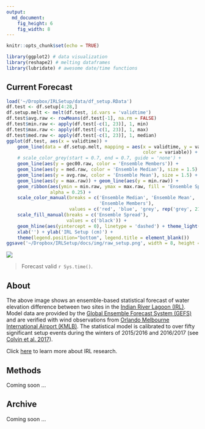 ```yaml
---
output:
  md_document:
    fig_height: 6
    fig_width: 8
---
```


```r
knitr::opts_chunk$set(echo = TRUE)
```

```r
library(ggplot2) # data visualization
library(reshape2) # melting dataframes
library(lubridate) # awesome date/time functions
```

## Current Forecast

```r
load('~/Dropbox/IRLSetup/data/df_setup.RData')
df.test <- df.setup[4:28,]
df.setup.melt <- melt(df.test, id.vars = 'validtime')
df.test$avg.raw <- rowMeans(df.test[-1], na.rm = FALSE)
df.test$min.raw <- apply(df.test[-c(1, 23)], 1, min)
df.test$max.raw <- apply(df.test[-c(1, 23)], 1, max)
df.test$med.raw <- apply(df.test[-c(1, 23)], 1, median)
ggplot(df.test, aes(x = validtime)) + 
    geom_line(data = df.setup.melt, mapping = aes(x = validtime, y = value, 
                                                  color = variable)) + 
    # scale_color_grey(start = 0.7, end = 0.7, guide = 'none') +
    geom_line(aes(y = gec00.raw, color = 'Ensemble Members')) + 
    geom_line(aes(y = med.raw, color = 'Ensemble Median'), size = 1.5) + 
    geom_line(aes(y = avg.raw, color = 'Ensemble Mean'), size = 1.5) + 
    geom_line(aes(y = max.raw)) + geom_line(aes(y = min.raw)) + 
    geom_ribbon(aes(ymin = min.raw, ymax = max.raw, fill = 'Ensemble Spread'), 
                alpha = 0.25) + 
    scale_color_manual(breaks = c('Ensemble Median', 'Ensemble Mean', 
                                  'Ensemble Members'), 
                       values = c('red', 'blue', 'grey', rep('grey', 21))) +
    scale_fill_manual(breaks = c('Ensemble Spread'), 
                      values = c('black')) +
    geom_hline(aes(yintercept = 0), linetype = 'dashed') + theme_light() + 
    xlab('') + ylab('IRL Setup (cm)') + 
    theme(legend.position="bottom", legend.title = element_blank())
ggsave('~/Dropbox/IRLSetup/docs/img/raw_setup.png', width = 8, height = 6, units = 'in', dpi = 150)
```
![](img/raw_setup.png)

> Forecast valid `r Sys.time()`.

## About
The above image shows an ensemble-based statistical forecast of water elevation difference between two sites in the [Indian River Lagoon (IRL)](https://en.wikipedia.org/wiki/Indian_River_Lagoon). Model data are provided by the [Global Ensemble Forecast System (GEFS)](https://www.ncdc.noaa.gov/data-access/model-data/model-datasets/global-ensemble-forecast-system-gefs) and are verified with wind observations from [Orlando Melbourne International Airport (KMLB)](https://en.wikipedia.org/wiki/Orlando_Melbourne_International_Airport). The statistical model is calibrated to over fifty significant setup events during the winters of 2015/2016 and 2016/2017 (see [Colvin et al. 2017]()).

Click [here](irl.html) to learn more about IRL research.

## Methods

Coming soon ...

## Archive

Coming soon ...